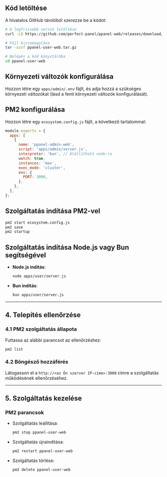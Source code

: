 ## Kód letöltése

A hivatalos GitHub tárolóból szerezze be a kódot:

```bash
# A legfrissebb verzió letöltése
curl -LO https://github.com/perfect-panel/ppanel-web/releases/download/v1.0.0/ppanel-admin-web.tar.gz

# Fájl kicsomagolása
tar -xzvf ppanel-user-web.tar.gz

# Belépés a kód könyvtárába
cd ppanel-user-web
```

## Környezeti változók konfigurálása

Hozzon létre egy `apps/admin/.env` fájlt, és adja hozzá a szükséges környezeti változókat (lásd a fenti környezeti változók konfigurálását).

## PM2 konfigurálása

Hozzon létre egy `ecosystem.config.js` fájlt, a következő tartalommal:

```javascript
module.exports = {
  apps: [
    {
      name: 'ppanel-admin-web',
      script: 'apps/admin/server.js',
      interpreter: 'bun', // Átállítható node-ra
      watch: true,
      instances: 'max',
      exec_mode: 'cluster',
      env: {
        PORT: 3000,
      },
    },
  ],
};
```

## Szolgáltatás indítása PM2-vel

```bash
pm2 start ecosystem.config.js
pm2 save
pm2 startup
```

## Szolgáltatás indítása Node.js vagy Bun segítségével

- **Node.js indítás**:

  ```bash
  node apps/user/server.js
  ```

- **Bun indítás**:

  ```bash
  bun apps/user/server.js
  ```

---

## **4. Telepítés ellenőrzése**

### **4.1 PM2 szolgáltatás állapota**

Futtassa az alábbi parancsot az ellenőrzéshez:

```bash
pm2 list
```

### **4.2 Böngésző hozzáférés**

Látogasson el a `http://<az Ön szerver IP-címe>:3000` címre a szolgáltatás működésének ellenőrzéséhez.

---

## **5. Szolgáltatás kezelése**

### **PM2 parancsok**

- Szolgáltatás leállítása:

  ```bash
  pm2 stop ppanel-user-web
  ```

- Szolgáltatás újraindítása:

  ```bash
  pm2 restart ppanel-user-web
  ```

- Szolgáltatás törlése:

  ```bash
  pm2 delete ppanel-user-web
  ```



<Giscus />
